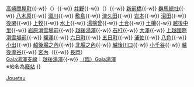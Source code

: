 {{鐵道路線
|模板名稱 = 上越線
|名稱 = [[File:JR logo (east).svg|25px|東日本旅客鐵道|link=東日本旅客鐵道]] [[上越線]]
|代表色 = #00b3e6
|車站列表 = [[高崎站 (日本)|高崎]]{{-w}} [[高崎問屋町站|高崎問屋町]]{{-w}}（<del>{{link-ja|濱尻站|浜尻駅|濱尻}}</del>）{{-w}} [[井野站 (群馬縣)|井野]]{{-w}}（<del>{{link-ja|日高站|日高駅|日高}}</del>）{{-w}} [[新前橋站|新前橋]]{{-w}} [[群馬總社站|群馬總社]]{{-w}} [[八木原站|八木原]]{{-w}} [[澀川站|澀川]]{{-w}} [[敷島站|敷島]]{{-w}} [[津久田站|津久田]]{{-w}} [[岩本站|岩本]]{{-w}} [[沼田站|沼田]]{{-w}} [[後閑站|後閑]]{{-w}} [[上牧站 (群馬縣)|上牧]]{{-w}} [[水上站 (日本)|水上]]{{-w}} [[湯檜曾站|湯檜曾]]{{-w}} [[土合站|土合]]{{-w}} [[土樽站|土樽]]{{-w}} [[越後中里站|越後中里]]{{-w}} [[岩原滑雪場前站|岩原滑雪場前]]{{-w}} [[越後湯澤站|越後湯澤]]{{-w}} [[石打站|石打]]{{-w}} [[大澤站 (新潟縣)|大澤]]{{-w}} [[上越國際滑雪場前站|上越國際滑雪場前]]{{-w}} [[鹽澤站|鹽澤]]{{-w}} [[六日町站|六日町]]{{-w}} [[五日町站|五日町]]{{-w}} [[浦佐站|浦佐]]{{-w}} [[八色站|八色]]{{-w}} [[小出站|小出]]{{-w}} [[越後堀之內站|越後堀之內]]{{-w}} [[北堀之內站|北堀之內]]{{-w}} [[越後川口站|越後川口]]{{-w}} [[小千谷站|小千谷]]{{-w}} [[越後瀧谷站|越後瀧谷]]{{-w}} [[宮內站 (新潟縣)|宮內]]（{{-w}} [[長岡站|長岡]]）<br />[[上越線|Gala湯澤支線]]：[[越後湯澤站|越後湯澤]]{{-w}} [[Gala湯澤站|（臨）Gala湯澤]]<br />※<del>站名</del>為[[廢站]]
}}<noinclude>
[[Category:東日本旅客鐵道路線模板|Jouetsu]]
</noinclude>
